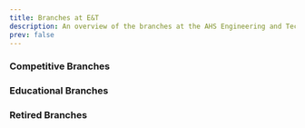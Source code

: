 ```yaml
---
title: Branches at E&T
description: An overview of the branches at the AHS Engineering and Technology Club.
prev: false
---
```



### Competitive Branches


<ImageCard name="Ink and Metal" description="FTC Robotics Team" src={inkandmetal.src} href="/branch/inkandmetal">
    <Icon name="external" size="2rem" />
</ImageCard>


<ImageCard name="AHS VEX Robotics" description="Participate in VEX robotics!" src={vex.src} href="/branch/vex">
    <Icon name="external" size="2rem" />
</ImageCard>


<ImageCard name="Space Pickles" description="Rocketry Team - Launching both Rockets and Dreams" src={rocketry.src} href="/branch/rocketry">
    <Icon name="external" size="2rem" />
</ImageCard>


<ImageCard name="Rotationaries" description="FRC Robotics Team" src={rotationaries.src} href="/branch/rotationaries">
    <Icon name="external" size="2rem" />
</ImageCard>

### Educational Branches


<ImageCard name="Artificial Intelligence" description="Learn About Artificial Intelligence" src={ai.src} href="/branch/ai">
    <Icon name="external" size="2rem" />
</ImageCard>


<ImageCard name="Girls Who Code" description="Branch of Society of Women Engineers" src={gwc.src} href="/branch/gwc">
    <Icon name="external" size="2rem" />
</ImageCard>


<ImageCard name="Innovators!" description="Make New and Wacky Inventions" src={innovators.src} href="/branch/innovators">
    <Icon name="external" size="2rem" />
</ImageCard>


<ImageCard name="Eagle Explorer" description="STEAM Magazine" src={eagleexplorer.src} href="/branch/eagleexplorer">
    <Icon name="external" size="2rem" />
</ImageCard>


<ImageCard name="Society of Women’s Engineers" description="Addressing Underrepresentation of Women in STEM" src={swenext.src} href="/branch/swenext">
    <Icon name="external" size="2rem" />
</ImageCard>


<ImageCard name="App Development" description="Teaching through hands-on projects and practical experience." src={appdev.src} href="/branch/appdev">
    <Icon name="external" size="2rem" />
</ImageCard>


<ImageCard name="Computer-Aided Design (CAD)" description="Bring projects to reality with CAD." src={cad.src} href="/branch/cad">
    <Icon name="external" size="2rem" />
</ImageCard>

### Retired Branches


<ImageCard name="Bioengineering" description="Explore the intersection of enginering and biology." src={bioe.src} href="/branch/bioe">
    <Icon name="external" size="2rem" />
</ImageCard>


<ImageCard name="Quantum Computing" description="Exploring the emerging field of quantum computing. " src={qcc.src} href="/branch/qcc">
    <Icon name="external" size="2rem" />
</ImageCard>


<ImageCard name="Computational Statistics" description="Fostering interest in data analysis and computer algorithms to find solutions in statistics." src={compstats.src} href="/branch/compstats">
    <Icon name="external" size="2rem" />
</ImageCard>


<ImageCard name="Web3" description="Exploring a decentralized future in tech." src={web3.src} href="/branch/web3">
    <Icon name="external" size="2rem" />
</ImageCard>


<ImageCard name="Technology Student Association" description="Gain leadership and technology skills!" src={tsa.src} href="/branch/tsa">
    <Icon name="external" size="2rem" />
</ImageCard>


<ImageCard name="Cloud Native" description="Learn About Cloud Computing" src={cloudnative.src} href="/branch/cloudnative">
    <Icon name="external" size="2rem" />
</ImageCard>